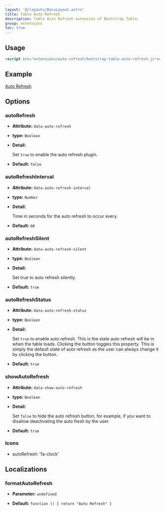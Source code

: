 ```yaml
---
layout: '@/layouts/DocsLayout.astro'
title: Table Auto Refresh
description: Table Auto Refresh extension of Bootstrap Table.
group: extensions
toc: true
---
```


## Usage

```html
<script src="extensions/auto-refresh/bootstrap-table-auto-refresh.js"></script>
```

## Example

[Auto Refresh](https://examples.bootstrap-table.com/#extensions/auto-refresh.html)

## Options

### autoRefresh

- **Attribute:** `data-auto-refresh`

- **type:** `Boolean`

- **Detail:**

  Set `true` to enable the auto refresh plugin.

- **Default:** `false`

### autoRefreshInterval

- **Attribute:** `data-auto-refresh-interval`

- **type:** `Number`

- **Detail:**

  Time in seconds for the auto refresh to occur every.

- **Default:** `60`

### autoRefreshSilent

- **Attribute:** `data-auto-refresh-silent`

- **type:** `Boolean`

- **Detail:**

  Set true to auto refresh silently.

- **Default:** `true`

### autoRefreshStatus

- **Attribute:** `data-auto-refresh-status`

- **type:** `Boolean`

- **Detail:**

  Set `true` to enable auto refresh. This is the state auto refresh will be in when the table loads. Clicking the button toggles this property. This is simply the default state of auto refresh as the user can always change it by clicking the button.

- **Default:** `true`

### showAutoRefresh

- **Attribute:** `data-show-auto-refresh`

- **type:** `Boolean`

- **Detail:**

  Set `false` to hide the auto refresh button, for example, if you want to disallow deactivating the auto fresh by the user.

- **Default:** `true`

### Icons

- autoRefresh: 'fa-clock'

## Localizations

### formatAutoRefresh

- **Parameter:** `undefined`

- **Default:** `function () { return "Auto Refresh" }`
